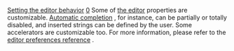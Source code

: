 [[Property:title|Setting the editor behavior]]
[[Property:weight|0]]
Some of [[EiffelStudio Editor Introduction|the editor]]  properties are customizable. [[Automatic completion: Introduction|Automatic completion]] , for instance, can be partially or totally disabled, and inserted strings can be defined by the user. Some accelerators are customizable too. For more information, please refer to the [[Editor Preferences|editor preferences reference]] . 
{{seealso| '''See Also''' <br/>
[[Changing texts display|Text colors and font customization.]]  }}




